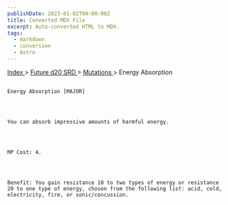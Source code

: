 ```yaml
---
publishDate: 2023-01-02T00:00:00Z
title: Converted MDX File
excerpt: Auto-converted HTML to MDX.
tags:
  - markdown
  - conversion
  - Astro
---
```







[
      Index
     ](-index)
     >
     [
      Future d20 SRD
     ](future-d20-srd-index)
     >
     [
      Mutations
     ](future-d20-srd-mutations-index)
     > Energy Absorption
    




## 
    Energy Absorption [MAJOR]
   



    You can absorb impressive amounts of harmful energy.
   



    MP Cost: 4.
   



    Benefit: You gain resistance 10 to two types of energy or resistance 20 to one type of energy, chosen from the following list: acid, cold, electricity, fire, or sonic/concussion.
   





